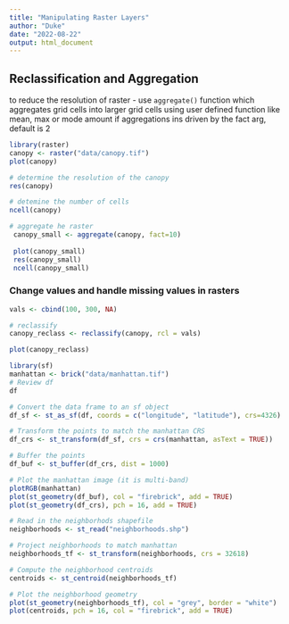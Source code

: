 ```yaml
---
title: "Manipulating Raster Layers"
author: "Duke"
date: "2022-08-22"
output: html_document
---
```


## Reclassification and Aggregation

to reduce the resolution of raster - use `aggregate()` function which aggregates grid cells into larger grid cells using user defined function like mean, max or mode amount if aggregations ins driven by the fact arg, default is 2

```r
library(raster)
canopy <- raster("data/canopy.tif")
plot(canopy)

# determine the resolution of the canopy
res(canopy)

# detemine the number of cells
ncell(canopy)

# aggregate he raster
 canopy_small <- aggregate(canopy, fact=10)
 
 plot(canopy_small)
 res(canopy_small)
 ncell(canopy_small)
```

### Change values and handle missing values in rasters

```r
vals <- cbind(100, 300, NA)

# reclassify 
canopy_reclass <- reclassify(canopy, rcl = vals)

plot(canopy_reclass)
```

```r
library(sf)
manhattan <- brick("data/manhattan.tif")
# Review df
df

# Convert the data frame to an sf object             
df_sf <- st_as_sf(df, coords = c("longitude", "latitude"), crs=4326)

# Transform the points to match the manhattan CRS
df_crs <- st_transform(df_sf, crs = crs(manhattan, asText = TRUE))

# Buffer the points
df_buf <- st_buffer(df_crs, dist = 1000)

# Plot the manhattan image (it is multi-band)
plotRGB(manhattan)
plot(st_geometry(df_buf), col = "firebrick", add = TRUE)
plot(st_geometry(df_crs), pch = 16, add = TRUE)
```

```r
# Read in the neighborhods shapefile
neighborhoods <- st_read("neighborhoods.shp")

# Project neighborhoods to match manhattan
neighborhoods_tf <- st_transform(neighborhoods, crs = 32618)

# Compute the neighborhood centroids
centroids <- st_centroid(neighborhoods_tf)

# Plot the neighborhood geometry
plot(st_geometry(neighborhoods_tf), col = "grey", border = "white")
plot(centroids, pch = 16, col = "firebrick", add = TRUE)
```
